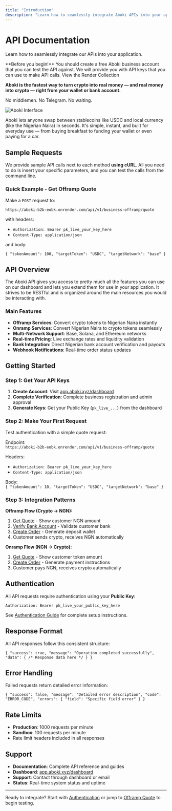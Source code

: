 ```yaml
---
title: "Introduction"
description: "Learn how to seamlessly integrate Aboki APIs into your application for instant crypto ↔ NGN conversion"
---
```


# API Documentation

Learn how to seamlessly integrate our APIs into your application.

<Note>
**Before you begin!**
You should create a free Aboki business account that you can test the API against. We will provide you with API keys that you can use to make API calls.
</Note>

<Card title="Render Collection" icon="rocket" href="https://aboki-b2b-eobk.onrender.com/api-docs">
  View the Render Collection
</Card>

**Aboki is the fastest way to turn crypto into real money — and real money into crypto — right from your wallet or bank account.**

No middlemen. No Telegram. No waiting.

![Aboki Interface](aboki-interface.png)

Aboki lets anyone swap between stablecoins like USDC and local currency (like the Nigerian Naira) in seconds. It's simple, instant, and built for everyday use — from buying breakfast to funding your wallet or even paying for a car.

## Sample Requests

We provide sample API calls next to each method **using cURL**. All you need to do is insert your specific parameters, and you can test the calls from the command line.

### Quick Example - Get Offramp Quote

Make a `POST` request to:

`https://aboki-b2b-eobk.onrender.com/api/v1/business-offramp/quote`

with headers:

- `Authorization: Bearer pk_live_your_key_here`  
- `Content-Type: application/json`  

and body:

`{ "tokenAmount": 100, "targetToken": "USDC", "targetNetwork": "base" }`

## API Overview

The Aboki API gives you access to pretty much all the features you can use on our dashboard and lets you extend them for use in your application. It strives to be RESTful and is organized around the main resources you would be interacting with.

### Main Features

- **Offramp Services**: Convert crypto tokens to Nigerian Naira instantly
- **Onramp Services**: Convert Nigerian Naira to crypto tokens seamlessly  
- **Multi-Network Support**: Base, Solana, and Ethereum networks
- **Real-time Pricing**: Live exchange rates and liquidity validation
- **Bank Integration**: Direct Nigerian bank account verification and payouts
- **Webhook Notifications**: Real-time order status updates

## Getting Started

### Step 1: Get Your API Keys

1. **Create Account**: Visit [app.aboki.xyz/dashboard](https://app.aboki.xyz/dashboard)
2. **Complete Verification**: Complete business registration and admin approval
3. **Generate Keys**: Get your Public Key (`pk_live_...`) from the dashboard

### Step 2: Make Your First Request

Test authentication with a simple quote request:  

Endpoint:  
`https://aboki-b2b-eobk.onrender.com/api/v1/business-offramp/quote`

Headers:  
- `Authorization: Bearer pk_live_your_key_here`  
- `Content-Type: application/json`  

Body:  
`{ "tokenAmount": 10, "targetToken": "USDC", "targetNetwork": "base" }`

### Step 3: Integration Patterns

**Offramp Flow (Crypto → NGN):**
1. [Get Quote](/api-reference/offramp-quote) - Show customer NGN amount
2. [Verify Bank Account](/api-reference/verify-account) - Validate customer bank
3. [Create Order](/api-reference/create-offramp) - Generate deposit wallet
4. Customer sends crypto, receives NGN automatically

**Onramp Flow (NGN → Crypto):**
1. [Get Quote](/api-reference/onramp-quote) - Show customer token amount
2. [Create Order](/api-reference/create-onramp) - Generate payment instructions
3. Customer pays NGN, receives crypto automatically

## Authentication

All API requests require authentication using your **Public Key**:

`Authorization: Bearer pk_live_your_public_key_here`

See [Authentication Guide](/authentication) for complete setup instructions.

## Response Format

All API responses follow this consistent structure:

`{ "success": true, "message": "Operation completed successfully", "data": { /* Response data here */ } }`

## Error Handling

Failed requests return detailed error information:

`{ "success": false, "message": "Detailed error description", "code": "ERROR_CODE", "errors": { "field": "Specific field error" } }`

## Rate Limits

- **Production**: 1000 requests per minute
- **Sandbox**: 100 requests per minute
- Rate limit headers included in all responses

## Support

- **Documentation**: Complete API reference and guides
- **Dashboard**: [app.aboki.xyz/dashboard](https://app.aboki.xyz/dashboard)
- **Support**: Contact through dashboard or email
- **Status**: Real-time system status and uptime

---

Ready to integrate? Start with [Authentication](/authentication) or jump to [Offramp Quote](/api-reference/offramp-quote) to begin testing.
